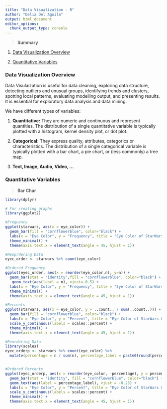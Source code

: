 ---
title: "Data Visualization - R"
author: "Delia Del Aguila"
output: html_document
editor_options:
  chunk_output_type: console
---

> **Summary**

1. [Data Visualization Overview](#data-visualization-overview)

2. [Quantitative Variables](#quantitative-variables)


### **Data Visualization Overview**

Data Visulaization is useful for data cleaning, exploring data structure, detecting outliers and unusual groups, identifying trends and clusters, spotting local patterns, evaluating modelling output, and presenting results. It is essential for exploratory data analysis and data mining.

We have different types of variables:

1. **Quantitative:** They are numeric and continuous and represent quantities. The distribution of a single quantitative variable is typically plotted with a histogram, kernel density plot, or dot plot.

2. **Categorical:** They   express quality, attributes, categorics or characteristics. The distribution of a single categorical variable is typically plotted with a bar chart, a pie chart, or (less commonly) a tree map.

3. **Text, Image, Audio, Video, ...**


### Quantitative Variables

> **Bar Char**

```{r echo=FALSE}
library(dplyr)
```

```{r message=FALSE}
# For creating graphs
library(ggplot2)

#Frequency
ggplot(starwars, aes(x = eye_color)) + 
  geom_bar(fill = "cornflowerblue", color="black") +
  labs(x = "Eye Color", y = "Frequency", title = "Eye Color of StarWars Characters") +
  theme_minimal() +
  theme(axis.text.x = element_text(angle = 45, hjust = 1))
```

```{r message=FALSE}
#Reoprdering Data
eyec_order <- starwars %>% count(eye_color)

#Ordered Frequency
ggplot(eyec_order, aes(x = reorder(eye_color,n), y=n)) + 
  geom_bar(stat = "identity",fill = "cornflowerblue", color="black") +
   geom_text(aes(label = n), vjust=-0.5) +
  labs(x = "Eye Color", y = "Frequency", title = "Eye Color of StarWars Characters") +
  theme_minimal() +
  theme(axis.text.x = element_text(angle = 45, hjust = 1))

```

```{r message=FALSE}

#Percents
ggplot(starwars, aes(x = eye_color, y = ..count.. / sum(..count..))) + 
  geom_bar(fill = "cornflowerblue", color="black") +
  labs(x = "Eye Color", y = "Percent", title = "Eye Color of StarWars Characters") +
  scale_y_continuous(labels = scales::percent) +
  theme_minimal() +
  theme(axis.text.x = element_text(angle = 45, hjust = 1))

```

```{r message=FALSE}
#Reordering Data
library(scales)
eyec_orderp <- starwars %>% count(eye_color) %>%
  mutate(percentage = n / sum(n), percentage_label = paste0(round(percentage*100), "%"))


#Ordered Percents
ggplot(eyec_orderp, aes(x = reorder(eye_color, -percentage), y = percentage)) + 
  geom_bar(stat = "identity", fill = "cornflowerblue", color="black") +
  geom_text(aes(label = percentage_label), vjust = -0.25) +
  labs(x = "Eye Color", y = "Percent", title = "Eye Color of StarWars Characters") +
  scale_y_continuous(labels = scales::percent) +
  theme_minimal() +
  theme(axis.text.x = element_text(angle = 45, hjust = 1))

```

